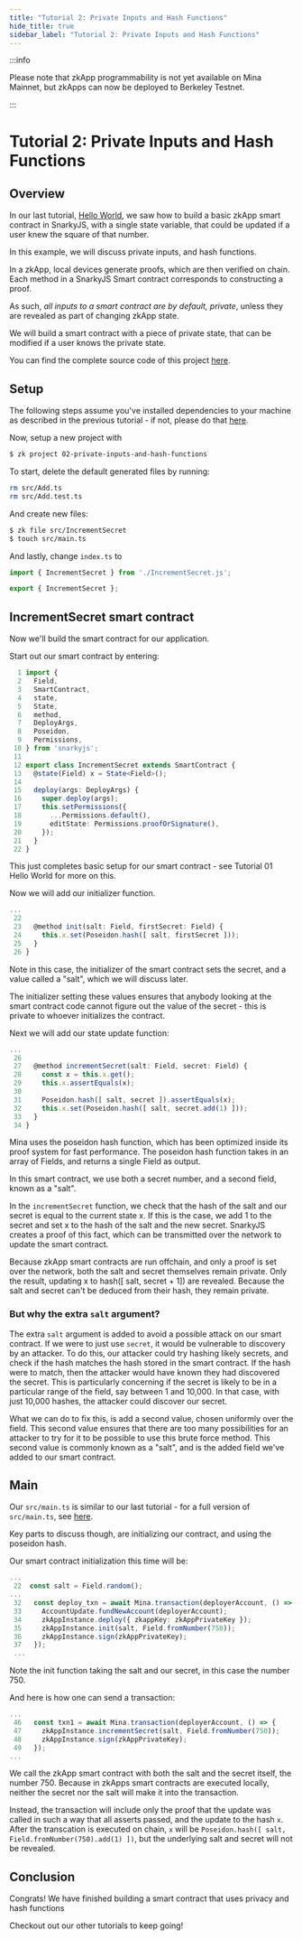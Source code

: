```yaml
---
title: "Tutorial 2: Private Inputs and Hash Functions"
hide_title: true
sidebar_label: "Tutorial 2: Private Inputs and Hash Functions"
---
```


:::info

Please note that zkApp programmability is not yet available on Mina Mainnet, but
zkApps can now be deployed to Berkeley Testnet.

:::

# Tutorial 2: Private Inputs and Hash Functions

## Overview

In our last tutorial, [Hello World](hello-world), we saw how to build a basic zkApp smart contract in SnarkyJS, with a single state variable, that could be updated if a user knew the square of that number.

In this example, we will discuss private inputs, and hash functions.

In a zkApp, local devices generate proofs, which are then verified on chain. Each method in a SnarkyJS Smart contract corresponds to constructing a proof.

As such, *all inputs to a smart contract are by default, private*, unless they are revealed as part of changing zkApp state.

We will build a smart contract with a piece of private state, that can be modified if a user knows the private state.

You can find the complete source code of this project [here](https://github.com/es92/zkApp-examples/tree/main/02-private-inputs-and-hash-functions).

## Setup

The following steps assume you've installed dependencies to your machine as described in the previous tutorial - if not, please do that [here](hello-world).

Now, setup a new project with 
```sh
$ zk project 02-private-inputs-and-hash-functions
```


To start, delete the default generated files by running:

```sh
rm src/Add.ts
rm src/Add.test.ts
```

And create new files:

```sh
$ zk file src/IncrementSecret
$ touch src/main.ts
```

And lastly, change `index.ts` to 
```ts
import { IncrementSecret } from './IncrementSecret.js';

export { IncrementSecret };
```

## IncrementSecret smart contract

Now we'll build the smart contract for our application.

Start out our smart contract by entering:

```ts
  1 import {
  2   Field,
  3   SmartContract,
  4   state,
  5   State,
  6   method,
  7   DeployArgs,
  8   Poseidon,
  9   Permissions,
 10 } from 'snarkyjs';
 11
 12 export class IncrementSecret extends SmartContract {
 13   @state(Field) x = State<Field>();
 14
 15   deploy(args: DeployArgs) {
 16     super.deploy(args);
 17     this.setPermissions({
 18       ...Permissions.default(),
 19       editState: Permissions.proofOrSignature(),
 20     });
 21   }
 22 }
```

This just completes basic setup for our smart contract - see Tutorial 01 Hello World for more on this.

Now we will add our initializer function.

```ts
...
 22
 23   @method init(salt: Field, firstSecret: Field) {
 24     this.x.set(Poseidon.hash([ salt, firstSecret ]));
 25   }
 26 }
```

Note in this case, the initializer of the smart contract sets the secret, and a value called a "salt", which we will discuss later. 

The initializer setting these values ensures that anybody looking at the smart contract code cannot figure out the value of the secret - this is private to whoever initializes the contract.

Next we will add our state update function:
```ts
...
 26
 27   @method incrementSecret(salt: Field, secret: Field) {
 28     const x = this.x.get();
 29     this.x.assertEquals(x);
 30
 31     Poseidon.hash([ salt, secret ]).assertEquals(x);
 32     this.x.set(Poseidon.hash([ salt, secret.add(1) ]));
 33   }
 34 }
 ```

Mina uses the poseidon hash function, which has been optimized inside its proof system for fast performance. The poseidon hash function takes in an array of Fields, and returns a single Field as output.

In this smart contract, we use both a secret number, and a second field, known as a "salt".

In the `incrementSecret` function, we check that the hash of the salt and our secret is equal to the current state x. If this is the case, we add 1 to the secret and set x to the hash of the salt and the new secret. SnarkyJS creates a proof of this fact, which can be transmitted over the network to update the smart contract.

Because zkApp smart contracts are run offchain, and only a proof is set over the network, both the salt and secret themselves remain private. Only the result, updating x to hash([ salt, secret + 1]) are revealed. Because the salt and secret can't be deduced from their hash, they remain private.

### But why the extra `salt` argument?

The extra `salt` argument is added to avoid a possible attack on our smart contract. If we were to just use `secret`, it would be vulnerable to discovery by an attacker. To do this, our attacker could try hashing likely secrets, and check if the hash matches the hash stored in the smart contract. If the hash were to match, then the attacker would have known they had discovered the secret. This is particularly concerning if the secret is likely to be in a particular range of the field, say between 1 and 10,000. In that case, with just 10,000 hashes, the attacker could discover our secret.

What we can do to fix this, is add a second value, chosen uniformly over the field. This second value ensures that there are too many possibilities for an attacker to try for it to be possible to use this brute force method. This second value is commonly known as a "salt", and is the added field we've added to our smart contract.

## Main

Our `src/main.ts` is similar to our last tutorial - for a full version of `src/main.ts`, see [here](https://github.com/es92/zkApp-examples/blob/main/02-private-inputs-and-hash-functions/src/main.ts).

Key parts to discuss though, are initializing our contract, and using the poseidon hash.

Our smart contract initialization this time will be:
```ts
...
 22  const salt = Field.random();
...
 32   const deploy_txn = await Mina.transaction(deployerAccount, () => {
 33     AccountUpdate.fundNewAccount(deployerAccount);
 34     zkAppInstance.deploy({ zkappKey: zkAppPrivateKey });
 35     zkAppInstance.init(salt, Field.fromNumber(750));
 36     zkAppInstance.sign(zkAppPrivateKey);
 37   });
 ...
```

Note the init function taking the salt and our secret, in this case the number 750.

And here is how one can send a transaction:
```ts
...
 46   const txn1 = await Mina.transaction(deployerAccount, () => {
 47     zkAppInstance.incrementSecret(salt, Field.fromNumber(750));
 48     zkAppInstance.sign(zkAppPrivateKey);
 49   });
...
```

We call the zkApp smart contract with both the salt and the secret itself, the number 750. Because in zkApps smart contracts are executed locally, neither the secret nor the salt will make it into the transaction. 

Instead, the transaction will include only the proof that the update was called in such a way that all asserts passed, and the update to the hash `x`. After the transcation is executed on chain, `x` will be `Poseidon.hash([ salt, Field.fromNumber(750).add(1) ])`, but the underlying salt and secret will not be revealed.

## Conclusion

Congrats! We have finished building a smart contract that uses privacy and hash functions

Checkout out our other tutorials to keep going!
